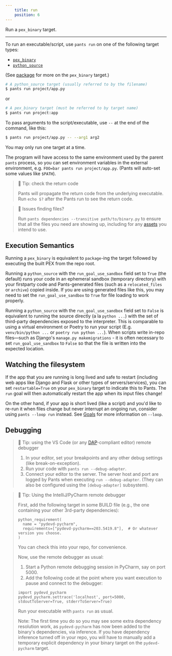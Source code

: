 ```yaml
---
    title: run
    position: 6
---
```


Run a `pex_binary` target.

---

To run an executable/script, use `pants run` on one of the following target types:

* [`pex_binary`](doc:reference-pex_binary)
* [`python_source`](doc:reference-python_source)

(See [package](doc:python-package-goal) for more on the `pex_binary` target.)

```bash
# A python_source target (usually referred to by the filename)
$ pants run project/app.py
```

or

```bash
# A pex_binary target (must be referred to by target name)
$ pants run project:app
```

To pass arguments to the script/executable, use `--` at the end of the command, like this:

```bash
$ pants run project/app.py -- --arg1 arg2
```

You may only run one target at a time.

The program will have access to the same environment used by the parent `pants` process, so you can set environment variables in the external environment, e.g. `FOO=bar pants run project/app.py`. (Pants will auto-set some values like `$PATH`).

> 📘 Tip: check the return code
>
> Pants will propagate the return code from the underlying executable. Run `echo $?` after the Pants run to see the return code.

> 🚧 Issues finding files?
>
> Run `pants dependencies --transitive path/to/binary.py` to ensure that all the files you need are showing up, including for any [assets](doc:assets) you intend to use.

Execution Semantics
-------------------

Running a `pex_binary` is equivalent to `package`-ing the target followed by executing the built PEX from the repo root.

Running a `python_source` with the `run_goal_use_sandbox` field set to `True` (the default) runs your code in an ephemeral sandbox (temporary directory) with your firstparty code and Pants-generated files (such as a `relocated_files` or `archive`) copied inside. If you are using generated files like this, you may need to set the `run_goal_use_sandbox` to `True` for file loading to work properly.

Running a `python_source` with the `run_goal_use_sandbox` field set to `False` is equivalent to running the source directly (a la `python ...`) with the set of third-party dependencies exposed to the interpreter. This is comparable to using a virtual environment or Poetry to run your script (E.g. `venv/bin/python ...` or `poetry run python ...`). When scripts write in-repo files—such as Django's `manage.py makemigrations` - it is often necessary to set `run_goal_use_sandbox` to `False` so that the file is written into the expected location.


Watching the filesystem
-----------------------

If the app that you are running is long lived and safe to restart (including web apps like Django and Flask or other types of servers/services), you can set `restartable=True` on your `pex_binary` target to indicate this to Pants. The `run` goal will then automatically restart the app when its input files change!

On the other hand, if your app is short lived (like a script) and you'd like to re-run it when files change but never interrupt an ongoing run, consider using `pants --loop run` instead. See [Goals](doc:goals#running-goals) for more information on `--loop`.

Debugging
---------

> 📘 Tip: using the VS Code (or any [DAP](https://microsoft.github.io/debug-adapter-protocol/)-compliant editor) remote debugger
>
>
> 1. In your editor, set your breakpoints and any other debug settings (like break-on-exception).
> 2. Run your code with `pants run --debug-adapter`.
> 3. Connect your editor to the server. The server host and port are logged by Pants when executing `run --debug-adapter`. (They can also be configured using the `[debug-adapter]` subsystem).

> 📘 Tip: Using the IntelliJ/PyCharm remote debugger
>
> First, add the following target in some BUILD file (e.g., the one containing your other 3rd-party dependencies):
>
> ```
> python_requirement(
>   name = "pydevd-pycharm",
>   requirements=["pydevd-pycharm==203.5419.8"],  # Or whatever version you choose.
> )
> ```
>
> You can check this into your repo, for convenience.
>
> Now, use the remote debugger as usual:
>
> 1. Start a Python remote debugging session in PyCharm, say on port 5000.
> 2. Add the following code at the point where you want execution to pause and connect to the debugger:
>
> ```
> import pydevd_pycharm
> pydevd_pycharm.settrace('localhost', port=5000, stdoutToServer=True, stderrToServer=True)
> ```
>
> Run your executable with `pants run` as usual.
>
> Note: The first time you do so you may see some extra dependency resolution work, as `pydevd-pycharm` has now been added to the binary's dependencies, via inference. If you have dependency inference turned off in your repo, you will have to manually add a temporary explicit dependency in your binary target on the `pydevd-pycharm` target.